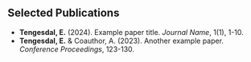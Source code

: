 ## Selected Publications

<!-- 
To mark papers as selected, add 'selected: true' to your bibliography entries
and they will appear here automatically when using the bibliography filter
-->

<!-- Example of manually added selected papers -->
- **Tengesdal, E.** (2024). Example paper title. *Journal Name*, 1(1), 1-10.
- **Tengesdal, E.** & Coauthor, A. (2023). Another example paper. *Conference Proceedings*, 123-130.

<!-- You can also use Quarto's bibliography features with filters -->

